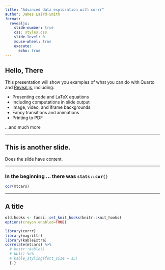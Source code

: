 ```yaml
---
title: "Advanced data exploration with corrr"
author: James Laird-Smith
format:
  revealjs: 
    slide-number: true
    css: styles.css
    slide-level: 0
    mouse-wheel: true
    execute:
      echo: true
---
```


## Hello, There

This presentation will show you examples of what you can do with Quarto and [Reveal.js](https://revealjs.com), including:

-   Presenting code and LaTeX equations
-   Including computations in slide output
-   Image, video, and iframe backgrounds
-   Fancy transitions and animations
-   Printing to PDF

...and much more

---

## This is another slide.

Does the slide have content.

---

### In the beginning ... there was `stats::cor()`

```r
cor(mtcars)
```


---

## A title 

```r
old.hooks <- fansi::set_knit_hooks(knitr::knit_hooks)
options(crayon.enabled=TRUE)
```

```r
library(corrr)
library(magrittr)
library(kableExtra)
correlate(mtcars) %>% 
  # knitr::kable()
  # kbl() %>% 
  # kable_styling(font_size = 15)
  {.}
```
